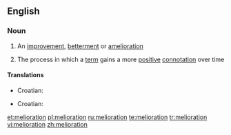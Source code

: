 ==English==

===Noun===
{{en-noun|-}}

# An [[improvement]], [[betterment]] or [[amelioration]]
#{{linguistics}} The process in which a [[term]] gains a more [[positive]] [[connotation]] over time

====Translations====
{{trans-top|improvement}}
*Croatian: {{t-|hr|melioracija|f}}
{{trans-mid}}
{{trans-bottom}}

{{trans-top|process in which a term gains a more positive connotation over time}}
*Croatian: {{t-|hr|melioracija|f}}
{{trans-mid}}
{{trans-bottom}}

[[et:melioration]]
[[pl:melioration]]
[[ru:melioration]]
[[te:melioration]]
[[tr:melioration]]
[[vi:melioration]]
[[zh:melioration]]